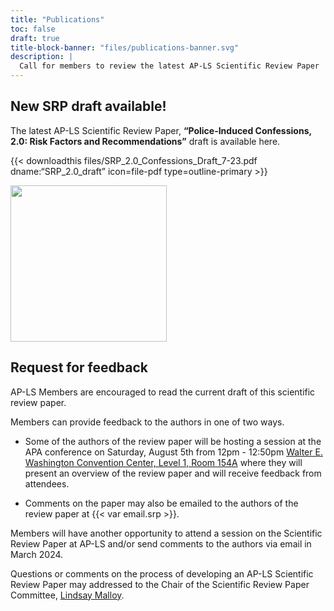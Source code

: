 ```yaml
---
title: "Publications"
toc: false
draft: true
title-block-banner: "files/publications-banner.svg"
description: |
  Call for members to review the latest AP-LS Scientific Review Paper
---
```


::: simple-info
::: {.content-block .col-v-center}
## New SRP draft available!
:::
:::

::: grid
::: {.g-col-12 .g-col-md-6 .col-v-center}
The latest AP-LS Scientific Review Paper, **"Police-Induced Confessions, 2.0: Risk Factors and Recommendations"** draft is available here.

::: vspace
{{< downloadthis files/SRP_2.0_Confessions_Draft_7-23.pdf dname:"SRP_2.0_draft" icon=file-pdf type=outline-primary >}}
:::
:::

::: {.g-col-12 .g-col-md-6 .col-v-center}
![](files/SRP_confessions_2.0.png){fig-align="center" width="250"}
:::
:::

## Request for feedback

AP-LS Members are encouraged to read the current draft of this scientific review paper.

Members can provide feedback to the authors in one of two ways.

-   Some of the authors of the review paper will be hosting a session at the APA conference on Saturday, August 5th from 12pm - 12:50pm [Walter E. Washington Convention Center, Level 1, Room 154A](https://s3.amazonaws.com/amz.xcdsystem.com/roommapping/v4jvv78wzk82pjreimea6.jpg?room=989) where they will present an overview of the review paper and will receive feedback from attendees.

-   Comments on the paper may also be emailed to the authors of the review paper at {{< var email.srp >}}.

::: callout-warning

Members will have another opportunity to attend a session on the Scientific Review Paper at AP-LS and/or send comments to the authors via email in March 2024.

Questions or comments on the process of developing an AP-LS Scientific Review Paper may addressed to the Chair of the Scientific Review Paper Committee, [Lindsay Malloy](mailto:Lindsay.malloy@ontariotechu.ca%3E).
:::
